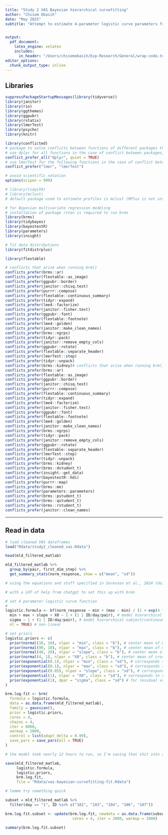 ```yaml
---
title: "Study 2 VAS Bayesian hierarchical curvefitting"
author: "Chisom Obasih"
date: "May 2025"
subtitle: "Attempt to estimate 4-parameter logistic curve parameters from one-dimensional VAS data, estimate subject-continuum specific parameters and variance using Bayesian hierarchical curvefitting based on Sorensen et al., 2024)"


output: 
  pdf_document:
    latex_engine: xelatex
    includes:
      in_header: "/Users/chisomobasih/Exp-Research/General/wrap-code.tex"
editor_options: 
  chunk_output_type: inline
---
```


## Libraries
```r
suppressPackageStartupMessages(library(tidyverse))
library(janitor)
library(rio)
library(ggthemes)
library(ggpubr)
library(rstatix)
library(lmerTest)
library(psycho)
library(knitr)

library(conflicted)
# package to solve conflicts between functions of different packages that use the same name
# use dplyr for all functions in the case of conflict between packages, output suppressed
conflict_prefer_all("dplyr", quiet = TRUE)
# use lmerTest for the following functions in the case of conflict between packages
conflict_prefer("lmer", "lmerTest")

# avoid scientific notation
options(scipen = 999)

# library(tidyLPA)
# library(mclust)
# default package used to estimate profiles is mclust (MPlus is not installed on my computer)

# for Bayesian multivariate regression modeling
# installation of package rstan is required to run brms
library(brms)
library(tidybayes)
library(bayestestR)
library(parameters)
library(insight)

# fit data distributions
library(fitdistrplus)

library(flextable)
```

```r
# conflicts that arise when running brm()
conflicts_prefer(brms::ar)
conflicts_prefer(flextable::as_image)
conflicts_prefer(ggpubr::border)
conflicts_prefer(janitor::chisq.test)
conflicts_prefer(purrr::compose)
conflicts_prefer(flextable::continuous_summary)
conflicts_prefer(tidyr::expand)
conflicts_prefer(lme4::factorize)
conflicts_prefer(janitor::fisher.test)
conflicts_prefer(ggpubr::font)
conflicts_prefer(flextable::footnote)
conflicts_prefer(lme4::golden)
conflicts_prefer(janitor::make_clean_names)
conflicts_prefer(brms::ngrps)
conflicts_prefer(tidyr::pack)
conflicts_prefer(janitor::remove_empty_cols)
conflicts_prefer(ggpubr::rotate)
conflicts_prefer(flextable::separate_header)
conflicts_prefer(lmerTest::step)
conflicts_prefer(tidyr::unpack)
conflicts_prefer(brms::kidney)# conflicts that arise when running brm()
conflicts_prefer(brms::ar)
conflicts_prefer(flextable::as_image)
conflicts_prefer(ggpubr::border)
conflicts_prefer(janitor::chisq.test)
conflicts_prefer(purrr::compose)
conflicts_prefer(flextable::continuous_summary)
conflicts_prefer(tidyr::expand)
conflicts_prefer(lme4::factorize)
conflicts_prefer(janitor::fisher.test)
conflicts_prefer(ggpubr::font)
conflicts_prefer(flextable::footnote)
conflicts_prefer(lme4::golden)
conflicts_prefer(janitor::make_clean_names)
conflicts_prefer(brms::ngrps)
conflicts_prefer(tidyr::pack)
conflicts_prefer(janitor::remove_empty_cols)
conflicts_prefer(ggpubr::rotate)
conflicts_prefer(flextable::separate_header)
conflicts_prefer(lmerTest::step)
conflicts_prefer(tidyr::unpack)
conflicts_prefer(brms::kidney)
conflicts_prefer(brms::dstudent_t)
conflicts_prefer(insight::get_data)
conflicts_prefer(bayestestR::hdi)
conflicts_prefer(purrr::map)
conflicts_prefer(brms::me)
conflicts_prefer(parameters::parameters)
conflicts_prefer(brms::pstudent_t)
conflicts_prefer(brms::qstudent_t)
conflicts_prefer(brms::rstudent_t)
conflicts_prefer(janitor::clean_names)
```

------------------------------------------------------------------------


## Read in data

```r
# load cleaned VAS dataframes
load("Rdata/study2_cleaned_vas.Rdata")

head(mld_filtered_matlab)

mld_filtered_matlab %>%
  group_by(pair, first_dim_step) %>%
  get_summary_stats(norm_response, show = c("mean", "sd"))
```


```r

# using the equations and stuff specified in Sorenson et al., 2024 (doi: https://doi.org/10.1177/09622802241242319)

# with a LOT of help from chatgpt to set this up with brms

# set 4 parameter logistic curve function
# 
logistic.formula <- bf(norm_response ~ min + (max - min) / (1 + exp(4 * slope / (max - min) * (X0 - first_dim_step))), # four parameters of min asymptote, max asymptote, slope as crossover point, and crossover point (X0)
  min + max + slope + X0 ~ 1 + (1 | ID/day/pair), # model hierarchical subject/continuum nested structure for each parameters 
  sigma ~ 1 + (1 | ID/day/pair), # model hierarchical subject/continuum nested structure for residual variance
  nl = TRUE) # non-linear

# set priors
logistic.priors <- c(
  prior(normal(10, 10), nlpar = "min", class = "b"), # center mean of min at 10 with sd 10
  prior(normal(90, 10), nlpar = "max", class = "b"), # center mean of max at 90 with sd 10
  prior(normal(40, 20), nlpar = "slope", class = "b"), # center mean of slope at 40 with sd 20 - very wide
  prior(normal(4, 1), nlpar = "X0", class = "b"), # center mean of crossover point at 4 with sd of 1
  prior(exponential(0.1), nlpar = "min", class = "sd"), # corresponds to variance of 100
  prior(exponential(0.1), nlpar = "max", class = "sd"), # corresponds to variance of 100
  prior(exponential(0.05), nlpar = "slope", class = "sd"), # corresponds to variance of 400, much wider to capture possibly flat/negative slopes
  prior(exponential(1), nlpar = "X0", class = "sd"), # corresponds to variance of 1
  prior(exponential(1), dpar = "sigma", class = "sd") # for residual variance
)

brm.log.fit <- brm(
  formula = logistic.formula,
  data = as.data.frame(mld_filtered_matlab),
  family = gaussian(),
  prior = logistic.priors,
  cores = 4,
  chains = 4,
  iter = 6000,
  warmup = 2000,
  control = list(adapt_delta = 0.99),
  save_pars = save_pars(all = TRUE)
)
```


```r
# the model took nearly 12 hours to run, so I'm saving that shit into an Rdata file so I don't have to do it again

save(mld_filtered_matlab,
     logistic.formula,
     logistic.priors,
     brm.log.fit,
     file = "Rdata/vas-bayesian-curvefitting-fit.Rdata")
```

```r
# lemme try something quick

subset = mld_filtered_matlab %>%
  filter(day == "1", ID %in% c("102", "103", "104", "106", "107"))

brm.log.fit.subset <- update(brm.log.fit, newdata = as.data.frame(subset),
                              cores = 4, iter = 2000, warmup = 1000)

summary(brm.log.fit.subset)
```

